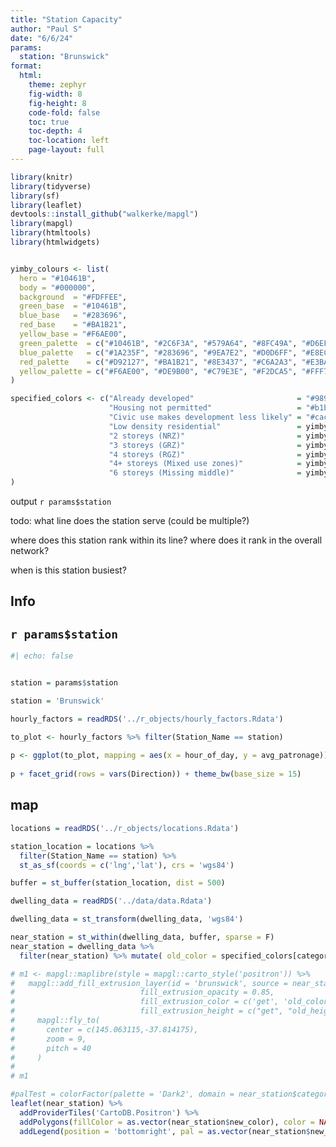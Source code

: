 ```yaml
---
title: "Station Capacity"
author: "Paul S"
date: "6/6/24"
params: 
  station: "Brunswick"
format: 
  html: 
    theme: zephyr
    fig-width: 8
    fig-height: 8
    code-fold: false
    toc: true
    toc-depth: 4
    toc-location: left
    page-layout: full
---
```


```r


library(knitr)
library(tidyverse)
library(sf)
library(leaflet)
devtools::install_github("walkerke/mapgl")
library(mapgl)
library(htmltools)
library(htmlwidgets)


yimby_colours <- list(
  hero = "#10461B",
  body = "#000000",
  background  = "#FDFFEE",
  green_base  = "#10461B",
  blue_base   = "#283696",
  red_base    = "#BA1B21",
  yellow_base = "#F6AE00",
  green_palette  = c("#10461B", "#2C6F3A", "#579A64", "#8FC49A", "#D6EFDB"),
  blue_palette   = c("#1A235F", "#283696", "#9EA7E2", "#D0D6FF", "#E8ECFF"),
  red_palette    = c("#D92127", "#BA1B21", "#8E3437", "#C6A2A3", "#E3BABB"),
  yellow_palette = c("#F6AE00", "#DE9B00", "#C79E3E", "#F2DCA5", "#FFF7E3")
)

specified_colors <- c("Already developed"                       = "#989898",
                      "Housing not permitted"                   = "#b1b1b1",
                      "Civic use makes development less likely" = "#cacaca", 
                      "Low density residential"                 = yimby_colours$blue_palette[5],
                      "2 storeys (NRZ)"                         = yimby_colours$blue_palette[4],
                      "3 storeys (GRZ)"                         = yimby_colours$blue_palette[3],
                      "4 storeys (RGZ)"                         = yimby_colours$blue_palette[2],
                      "4+ storeys (Mixed use zones)"            = yimby_colours$blue_palette[1],
                      "6 storeys (Missing middle)"              = yimby_colours$green_palette[3]
)

```

output `r params$station `

todo: what line does the station serve (could be multiple?)

where does this station rank within its line? where does it rank in the overall network?

when is this station busiest? 

## Info



## `r params$station`

```r
#| echo: false 


station = params$station

station = 'Brunswick'

hourly_factors = readRDS('../r_objects/hourly_factors.Rdata')

to_plot <- hourly_factors %>% filter(Station_Name == station)
  
p <- ggplot(to_plot, mapping = aes(x = hour_of_day, y = avg_patronage)) + geom_point()
  
p + facet_grid(rows = vars(Direction)) + theme_bw(base_size = 15)

```

## map

``` r

locations = readRDS('../r_objects/locations.Rdata')

station_location = locations %>%
  filter(Station_Name == station) %>%
  st_as_sf(coords = c('lng','lat'), crs = 'wgs84')

buffer = st_buffer(station_location, dist = 500)

dwelling_data = readRDS('../data/data.Rdata')

dwelling_data = st_transform(dwelling_data, 'wgs84')

near_station = st_within(dwelling_data, buffer, sparse = F)
near_station = dwelling_data %>%
  filter(near_station) %>% mutate( old_color = specified_colors[category], new_color = specified_colors[category_new] )

# m1 <- mapgl::maplibre(style = mapgl::carto_style('positron')) %>%
#   mapgl::add_fill_extrusion_layer(id = 'brunswick', source = near_station,
#                            fill_extrusion_opacity = 0.85,
#                            fill_extrusion_color = c('get', 'old_color'),
#                            fill_extrusion_height = c("get", "old_height") ) %>%
#     mapgl::fly_to(
#       center = c(145.063115,-37.814175),
#       zoom = 9,
#       pitch = 40
#     )
# 
# m1

#palTest = colorFactor(palette = 'Dark2', domain = near_station$category)
leaflet(near_station) %>%
  addProviderTiles('CartoDB.Positron') %>%
  addPolygons(fillColor = as.vector(near_station$new_color), color = NA, weight = 0, fillOpacity = 0.7) %>%
  addLegend(position = 'bottomright', pal = as.vector(near_station$new_color) , values = near_station$category )

```
